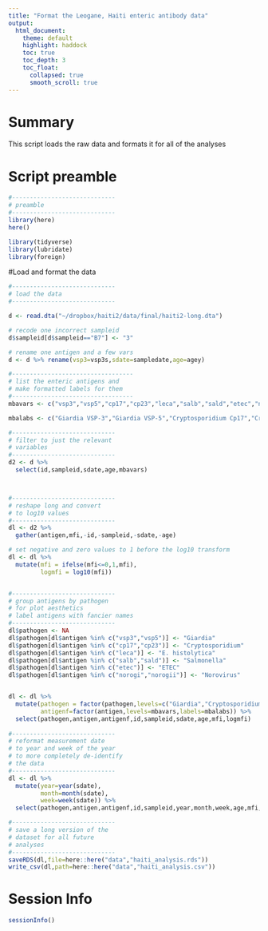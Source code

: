 ```yaml
---
title: "Format the Leogane, Haiti enteric antibody data"
output: 
  html_document:
    theme: default
    highlight: haddock
    toc: true
    toc_depth: 3
    toc_float:
      collapsed: true
      smooth_scroll: true
---
```


# Summary

This script loads the raw data and formats it for all of the analyses

# Script preamble
```r
#-----------------------------
# preamble
#-----------------------------
library(here)
here()

library(tidyverse)
library(lubridate)
library(foreign)


```


#Load and format the data

```r
#-----------------------------
# load the data
#-----------------------------

d <- read.dta("~/dropbox/haiti2/data/final/haiti2-long.dta")

# recode one incorrect sampleid
d$sampleid[d$sampleid=="B7"] <- "3"

# rename one antigen and a few vars
d <- d %>% rename(vsp3=vsp3s,sdate=sampledate,age=agey)

#----------------------------------
# list the enteric antigens and 
# make formatted labels for them
#----------------------------------
mbavars <- c("vsp3","vsp5","cp17","cp23","leca","salb","sald","etec","norogi","norogii")

mbalabs <- c("Giardia VSP-3","Giardia VSP-5","Cryptosporidium Cp17","Cryptosporidium Cp23","E. histolytica LecA","Salmonella LPS group B","Salmonella LPS group D","ETEC LT B subunit","Norovirus GI.4","Norovirus GII.4.NO")

#-----------------------------
# filter to just the relevant
# variables
#-----------------------------
d2 <- d %>% 
  select(id,sampleid,sdate,age,mbavars)



#-----------------------------
# reshape long and convert
# to log10 values
#-----------------------------
dl <- d2 %>%
  gather(antigen,mfi,-id,-sampleid,-sdate,-age)

# set negative and zero values to 1 before the log10 transform
dl <- dl %>%
  mutate(mfi = ifelse(mfi<=0,1,mfi),
         logmfi = log10(mfi))


#-----------------------------
# group antigens by pathogen
# for plot aesthetics
# label antigens with fancier names
#-----------------------------
dl$pathogen <- NA
dl$pathogen[dl$antigen %in% c("vsp3","vsp5")] <- "Giardia"
dl$pathogen[dl$antigen %in% c("cp17","cp23")] <- "Cryptosporidium"
dl$pathogen[dl$antigen %in% c("leca")] <- "E. histolytica"
dl$pathogen[dl$antigen %in% c("salb","sald")] <- "Salmonella"
dl$pathogen[dl$antigen %in% c("etec")] <- "ETEC"
dl$pathogen[dl$antigen %in% c("norogi","norogii")] <- "Norovirus"


dl <- dl %>%
  mutate(pathogen = factor(pathogen,levels=c("Giardia","Cryptosporidium","E. histolytica","Salmonella","ETEC","Norovirus")),
         antigenf=factor(antigen,levels=mbavars,labels=mbalabs)) %>%
  select(pathogen,antigen,antigenf,id,sampleid,sdate,age,mfi,logmfi)
     
#-----------------------------
# reformat measurement date
# to year and week of the year
# to more completely de-identify
# the data
#-----------------------------
dl <- dl %>%
  mutate(year=year(sdate),
         month=month(sdate),
         week=week(sdate)) %>%
  select(pathogen,antigen,antigenf,id,sampleid,year,month,week,age,mfi,logmfi)

#-----------------------------
# save a long version of the
# dataset for all future 
# analyses
#-----------------------------
saveRDS(dl,file=here::here("data","haiti_analysis.rds"))
write_csv(dl,path=here::here("data","haiti_analysis.csv"))
```
# Session Info
```r
sessionInfo()
```




